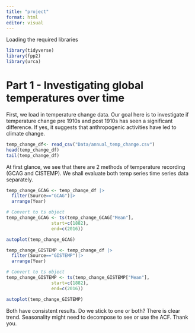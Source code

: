 ```yaml
---
title: "project"
format: html
editor: visual
---
```


Loading the required libraries

```r
library(tidyverse)
library(fpp2)
library(urca)
```

# Part 1 - Investigating global temperatures over time

First, we load in temperature change data. Our goal here is to investigate if temperature change pre 1910s and post 1910s has seen a significant difference. If yes, it suggests that anthropogenic activities have led to climate change.

```r
temp_change_df<- read_csv("Data/annual_temp_change.csv")
head(temp_change_df)
tail(temp_change_df)
```

At first glance, we see that there are 2 methods of temperature recording (GCAG and CISTEMP). We shall evaluate both temp series time series data separately.

```r
temp_change_GCAG <- temp_change_df |>
  filter(Source=="GCAG")|>
  arrange(Year)
```

```r
# Convert to ts object
temp_change_GCAG <- ts(temp_change_GCAG["Mean"],
                 start=c(1882), 
                 end=c(2016))

autoplot(temp_change_GCAG)
```

```r
temp_change_GISTEMP <- temp_change_df |>
  filter(Source=="GISTEMP")|>
  arrange(Year)

# Convert to ts object
temp_change_GISTEMP <- ts(temp_change_GISTEMP["Mean"],
                 start=c(1882), 
                 end=c(2016))

autoplot(temp_change_GISTEMP)
```

Both have consistent results. Do we stick to one or both? There is clear trend. Seasonality might need to decompose to see or use the ACF. Thank you.

```r


```
